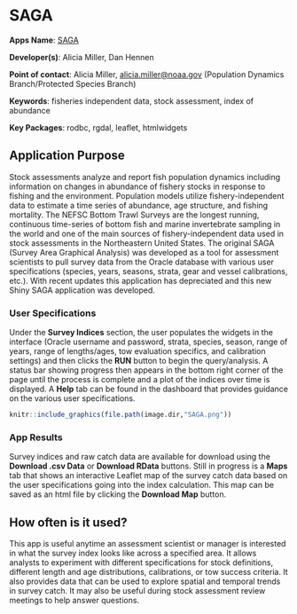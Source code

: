# SAGA

**Apps Name**: [SAGA](http://shiny1.nefsc.noaa.gov:3838/amiller/SAGAbeta/)

**Developer(s)**: Alicia Miller, Dan Hennen
  
**Point of contact**: Alicia Miller, <alicia.miller@noaa.gov> (Population Dynamics Branch/Protected Species Branch)
  
**Keywords**: fisheries independent data, stock assessment, index of abundance

**Key Packages**: rodbc, rgdal, leaflet, htmlwidgets

## Application Purpose

Stock assessments analyze and report fish population dynamics including information on changes in abundance of fishery stocks in response to fishing and the environment. Population models utilize fishery-independent data to estimate a time series of abundance, age structure, and fishing mortality. The NEFSC Bottom Trawl Surveys are the longest running, continuous time-series of bottom fish and marine invertebrate sampling in the world and one of the main sources of fishery-independent data used in stock assessments in the Northeastern United States. The original SAGA (Survey Area Graphical Analysis) was developed as a tool for assessment scientists to pull survey data from the Oracle database with various user specifications (species, years, seasons, strata, gear and vessel calibrations, etc.). With recent updates this application has depreciated and this new Shiny SAGA application was developed.

### User Specifications

Under the **Survey Indices** section, the user populates the widgets in the interface (Oracle username and password, strata, species, season, range of years, range of lengths/ages, tow evaluation specifics, and calibration settings) and then clicks the **RUN** button to begin the query/analysis. A status bar showing progress then appears in the bottom right corner of the page until the process is complete and a plot of the indices over time is displayed. A **Help** tab can be found in the dashboard that provides guidance on the various user specifications.  

```r
knitr::include_graphics(file.path(image.dir,"SAGA.png"))
```

### App Results

Survey indices and raw catch data are available for download using the **Download .csv Data** or **Download RData** buttons. Still in progress is a **Maps** tab that shows an interactive Leaflet map of the survey catch data based on the user specifications going into the index calculation. This map can be saved as an html file by clicking the **Download Map** button.

## How often is it used? 

This app is useful anytime an assessment scientist or manager is interested in what the survey index looks like across a specified area. It allows analysts to experiment with different specifications for stock definitions, different length and age distributions, calibrations, or tow success criteria. It also provides data that can be used to explore spatial and temporal trends in survey catch. It may also be useful during stock assessment review meetings to help answer questions. 